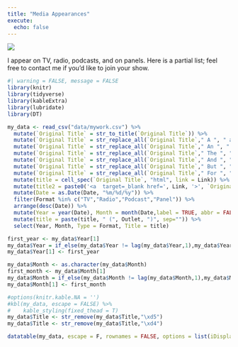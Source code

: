 ```yaml
---
title: "Media Appearances"
execute:
  echo: false
---
```


![](images/mkonczal_cspan_2.webp){fig-align="center"}

I appear on TV, radio, podcasts, and on panels. Here is a partial list; feel free to contact me if you'd like to join your show.

```r
#| warning = FALSE, message = FALSE
library(knitr)
library(tidyverse)
library(kableExtra)
library(lubridate)
library(DT)

my_data <- read_csv("data/mywork.csv") %>%
  mutate(`Original Title` = str_to_title(`Original Title`)) %>%
  mutate(`Original Title` = str_replace_all(`Original Title`," A ", " a ")) %>%
  mutate(`Original Title` = str_replace_all(`Original Title`," An ", " an ")) %>%
  mutate(`Original Title` = str_replace_all(`Original Title`," The ", " the ")) %>%
  mutate(`Original Title` = str_replace_all(`Original Title`," And ", " and ")) %>%
  mutate(`Original Title` = str_replace_all(`Original Title`," But ", " but ")) %>%
  mutate(`Original Title` = str_replace_all(`Original Title`," For ", " for ")) %>%
  mutate(title = cell_spec(`Original Title`, "html", link = Link)) %>%
  mutate(title2 = paste0('<a  target=_blank href=', Link, '>', `Original Title`,'</a>' )) %>%
  mutate(Date = as.Date(Date, "%m/%d/%y")) %>%
  filter(Format %in% c("TV","Radio","Podcast","Panel")) %>%
  arrange(desc(Date)) %>%
  mutate(Year = year(Date), Month = month(Date,label = TRUE, abbr = FALSE)) %>%
  mutate(title = paste(title, " (", Outlet, ")", sep="")) %>%
  select(Year, Month, Type = Format, Title = title)

first_year <- my_data$Year[1]
my_data$Year = if_else(my_data$Year != lag(my_data$Year,1),my_data$Year,as.numeric("NA"))
my_data$Year[1] <- first_year

my_data$Month <- as.character(my_data$Month)
first_month <- my_data$Month[1]
my_data$Month = if_else(my_data$Month != lag(my_data$Month,1),my_data$Month,as.character(NA))
my_data$Month[1] <- first_month

#options(knitr.kable.NA = '')
#kbl(my_data, escape = FALSE) %>%
#    kable_styling(fixed_thead = T)
my_data$Title <- str_remove(my_data$Title,"\xd5")
my_data$Title <- str_remove(my_data$Title,"\xd4")

datatable(my_data, escape = F, rownames = FALSE, options = list(iDisplayLength = 50))
```
